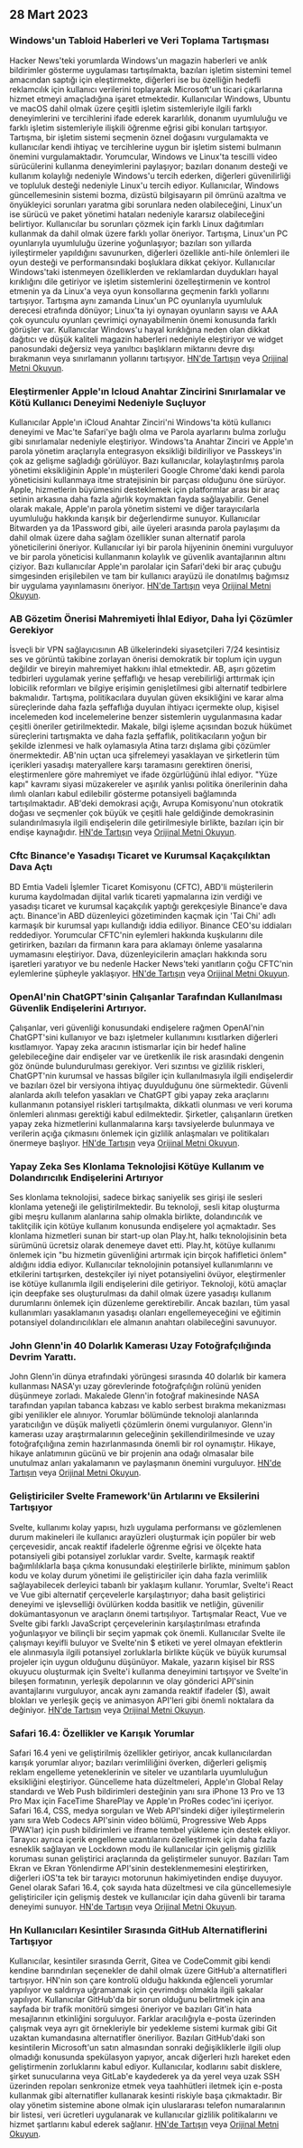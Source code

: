 

<CallToAction />

<Steps>

## 28 Mart 2023

### Windows'un Tabloid Haberleri ve Veri Toplama Tartışması

Hacker News'teki yorumlarda Windows'un magazin haberleri ve anlık bildirimler gösterme uygulaması tartışılmakta, bazıları işletim sistemini temel amacından saptığı için eleştirmekte, diğerleri ise bu özelliğin hedefli reklamcılık için kullanıcı verilerini toplayarak Microsoft'un ticari çıkarlarına hizmet etmeyi amaçladığına işaret etmektedir. Kullanıcılar Windows, Ubuntu ve macOS dahil olmak üzere çeşitli işletim sistemleriyle ilgili farklı deneyimlerini ve tercihlerini ifade ederek kararlılık, donanım uyumluluğu ve farklı işletim sistemleriyle ilişkili öğrenme eğrisi gibi konuları tartışıyor. Tartışma, bir işletim sistemi seçmenin öznel doğasını vurgulamakta ve kullanıcılar kendi ihtiyaç ve tercihlerine uygun bir işletim sistemi bulmanın önemini vurgulamaktadır. Yorumcular, Windows ve Linux'ta tescilli video sürücülerini kullanma deneyimlerini paylaşıyor; bazıları donanım desteği ve kullanım kolaylığı nedeniyle Windows'u tercih ederken, diğerleri güvenilirliği ve topluluk desteği nedeniyle Linux'u tercih ediyor. Kullanıcılar, Windows güncellemesinin sistemi bozma, dizüstü bilgisayarın pil ömrünü azaltma ve önyükleyici sorunları yaratma gibi sorunlara neden olabileceğini, Linux'un ise sürücü ve paket yönetimi hataları nedeniyle kararsız olabileceğini belirtiyor. Kullanıcılar bu sorunları çözmek için farklı Linux dağıtımları kullanmak da dahil olmak üzere farklı yollar öneriyor. Tartışma, Linux'un PC oyunlarıyla uyumluluğu üzerine yoğunlaşıyor; bazıları son yıllarda iyileştirmeler yapıldığını savunurken, diğerleri özellikle anti-hile önlemleri ile oyun desteği ve performansındaki boşluklara dikkat çekiyor. Kullanıcılar Windows'taki istenmeyen özelliklerden ve reklamlardan duydukları hayal kırıklığını dile getiriyor ve işletim sistemlerini özelleştirmenin ve kontrol etmenin ya da Linux'a veya oyun konsollarına geçmenin farklı yollarını tartışıyor. Tartışma aynı zamanda Linux'un PC oyunlarıyla uyumluluk derecesi etrafında dönüyor; Linux'ta iyi oynayan oyunların sayısı ve AAA çok oyunculu oyunları çevrimiçi oynayabilmenin önemi konusunda farklı görüşler var. Kullanıcılar Windows'u hayal kırıklığına neden olan dikkat dağıtıcı ve düşük kaliteli magazin haberleri nedeniyle eleştiriyor ve widget panosundaki değersiz veya yanıltıcı başlıkların miktarını devre dışı bırakmanın veya sınırlamanın yollarını tartışıyor. [HN'de Tartışın](http://news.ycombinator.com/item?id=35323121) veya [Orijinal Metni Okuyun](https://www.tomshardware.com/news/windows-keeps-feeding-tabloid-news).

### Eleştirmenler Apple'ın Icloud Anahtar Zincirini Sınırlamalar ve Kötü Kullanıcı Deneyimi Nedeniyle Suçluyor

Kullanıcılar Apple'ın iCloud Anahtar Zinciri'ni Windows'ta kötü kullanıcı deneyimi ve Mac'te Safari'ye bağlı olma ve Parola ayarlarını bulma zorluğu gibi sınırlamalar nedeniyle eleştiriyor. Windows'ta Anahtar Zinciri ve Apple'ın parola yönetim araçlarıyla entegrasyon eksikliği bildiriliyor ve Passkeys'in çok az gelişme sağladığı görülüyor. Bazı kullanıcılar, kolaylaştırılmış parola yönetimi eksikliğinin Apple'ın müşterileri Google Chrome'daki kendi parola yöneticisini kullanmaya itme stratejisinin bir parçası olduğunu öne sürüyor. Apple, hizmetlerin büyümesini desteklemek için platformlar arası bir araç setinin arkasına daha fazla ağırlık koymaktan fayda sağlayabilir. Genel olarak makale, Apple'ın parola yönetim sistemi ve diğer tarayıcılarla uyumluluğu hakkında karışık bir değerlendirme sunuyor. Kullanıcılar Bitwarden ya da 1Password gibi, aile üyeleri arasında parola paylaşımı da dahil olmak üzere daha sağlam özellikler sunan alternatif parola yöneticilerini öneriyor. Kullanıcılar iyi bir parola hijyeninin önemini vurguluyor ve bir parola yöneticisi kullanmanın kolaylık ve güvenlik avantajlarının altını çiziyor. Bazı kullanıcılar Apple'ın parolalar için Safari'deki bir araç çubuğu simgesinden erişilebilen ve tam bir kullanıcı arayüzü ile donatılmış bağımsız bir uygulama yayınlamasını öneriyor. [HN'de Tartışın](http://news.ycombinator.com/item?id=35329950) veya [Orijinal Metni Okuyun](https://cabel.com/2023/03/27/apple-passwords-deserve-an-app/).

### AB Gözetim Önerisi Mahremiyeti İhlal Ediyor, Daha İyi Çözümler Gerekiyor

İsveçli bir VPN sağlayıcısının AB ülkelerindeki siyasetçileri 7/24 kesintisiz ses ve görüntü takibine zorlayan önerisi demokratik bir toplum için uygun değildir ve bireyin mahremiyet hakkını ihlal etmektedir. AB, aşırı gözetim tedbirleri uygulamak yerine şeffaflığı ve hesap verebilirliği arttırmak için lobicilik reformları ve bilgiye erişimin genişletilmesi gibi alternatif tedbirlere bakmalıdır. Tartışma, politikacılara duyulan güven eksikliğini ve karar alma süreçlerinde daha fazla şeffaflığa duyulan ihtiyacı içermekte olup, kişisel incelemeden kod incelemelerine benzer sistemlerin uygulanmasına kadar çeşitli öneriler getirilmektedir. Makale, bilgi işleme açısından bozuk hükümet süreçlerini tartışmakta ve daha fazla şeffaflık, politikacıların yoğun bir şekilde izlenmesi ve halk oylamasıyla Atina tarzı dışlama gibi çözümler önermektedir. AB'nin uçtan uca şifrelemeyi yasaklayan ve şirketlerin tüm içerikleri yasadışı materyallere karşı taramasını gerektiren önerisi, eleştirmenlere göre mahremiyet ve ifade özgürlüğünü ihlal ediyor. "Yüze kapı" kavramı siyasi müzakereler ve aşırılık yanlısı politika önerilerinin daha ılımlı olanları kabul edilebilir gösterme potansiyeli bağlamında tartışılmaktadır. AB'deki demokrasi açığı, Avrupa Komisyonu'nun otokratik doğası ve seçmenler çok büyük ve çeşitli hale geldiğinde demokrasinin sulandırılmasıyla ilgili endişelerin dile getirilmesiyle birlikte, bazıları için bir endişe kaynağıdır. [HN'de Tartışın](http://news.ycombinator.com/item?id=35321994) veya [Orijinal Metni Okuyun](https://mullvad.net/en/chatcontrol).

### Cftc Binance'e Yasadışı Ticaret ve Kurumsal Kaçakçılıktan Dava Açtı

BD Emtia Vadeli İşlemler Ticaret Komisyonu (CFTC), ABD'li müşterilerin kuruma kaydolmadan dijital varlık ticareti yapmalarına izin verdiği ve yasadışı ticaret ve kurumsal kaçakçılık yaptığı gerekçesiyle Binance'e dava açtı. Binance'in ABD düzenleyici gözetiminden kaçmak için 'Tai Chi' adlı karmaşık bir kurumsal yapı kullandığı iddia ediliyor. Binance CEO'su iddiaları reddediyor. Yorumcular CFTC'nin eylemleri hakkında kuşkularını dile getirirken, bazıları da firmanın kara para aklamayı önleme yasalarına uymamasını eleştiriyor. Dava, düzenleyicilerin amaçları hakkında soru işaretleri yaratıyor ve bu nedenle Hacker News'teki yanıtların çoğu CFTC'nin eylemlerine şüpheyle yaklaşıyor. [HN'de Tartışın](http://news.ycombinator.com/item?id=35327996) veya [Orijinal Metni Okuyun](https://www.docdroid.net/60YAbCz/cftc-binance-pdf).

### OpenAI'nin ChatGPT'sinin Çalışanlar Tarafından Kullanılması Güvenlik Endişelerini Artırıyor.

Çalışanlar, veri güvenliği konusundaki endişelere rağmen OpenAI'nin ChatGPT'sini kullanıyor ve bazı işletmeler kullanımını kısıtlarken diğerleri kısıtlamıyor. Yapay zeka aracının istismarlar için bir hedef haline gelebileceğine dair endişeler var ve üretkenlik ile risk arasındaki dengenin göz önünde bulundurulması gerekiyor. Veri sızıntısı ve gizlilik riskleri, ChatGPT'nin kurumsal ve hassas bilgiler için kullanılmasıyla ilgili endişelerdir ve bazıları özel bir versiyona ihtiyaç duyulduğunu öne sürmektedir. Güvenli alanlarda akıllı telefon yasakları ve ChatGPT gibi yapay zeka araçlarını kullanmanın potansiyel riskleri tartışılmakta, dikkatli olunması ve veri koruma önlemleri alınması gerektiği kabul edilmektedir. Şirketler, çalışanların üretken yapay zeka hizmetlerini kullanmalarına karşı tavsiyelerde bulunmaya ve verilerin açığa çıkmasını önlemek için gizlilik anlaşmaları ve politikaları önermeye başlıyor. [HN'de Tartışın](http://news.ycombinator.com/item?id=35330438) veya [Orijinal Metni Okuyun](https://www.darkreading.com/risk/employees-feeding-sensitive-business-data-chatgpt-raising-security-fears).

### Yapay Zeka Ses Klonlama Teknolojisi Kötüye Kullanım ve Dolandırıcılık Endişelerini Artırıyor

Ses klonlama teknolojisi, sadece birkaç saniyelik ses girişi ile sesleri klonlama yeteneği ile geliştirilmektedir. Bu teknoloji, sesli kitap oluşturma gibi meşru kullanım alanlarına sahip olmakla birlikte, dolandırıcılık ve taklitçilik için kötüye kullanım konusunda endişelere yol açmaktadır. Ses klonlama hizmetleri sunan bir start-up olan Play.ht, halkı teknolojisinin beta sürümünü ücretsiz olarak denemeye davet etti. Play.ht, kötüye kullanımı önlemek için "bu hizmetin güvenliğini artırmak için birçok hafifletici önlem" aldığını iddia ediyor. Kullanıcılar teknolojinin potansiyel kullanımlarını ve etkilerini tartışırken, destekçiler iyi niyet potansiyelini övüyor, eleştirmenler ise kötüye kullanımla ilgili endişelerini dile getiriyor. Teknoloji, kötü amaçlar için deepfake ses oluşturulması da dahil olmak üzere yasadışı kullanım durumlarını önlemek için düzenleme gerektirebilir. Ancak bazıları, tüm yasal kullanımları yasaklamanın yasadışı olanları engellemeyeceğini ve eğitimin potansiyel dolandırıcılıkları ele almanın anahtarı olabileceğini savunuyor.

### John Glenn'in 40 Dolarlık Kamerası Uzay Fotoğrafçılığında Devrim Yarattı.

John Glenn'in dünya etrafındaki yörüngesi sırasında 40 dolarlık bir kamera kullanması NASA'yı uzay görevlerinde fotoğrafçılığın rolünü yeniden düşünmeye zorladı. Makalede Glenn'in fotoğraf makinesinde NASA tarafından yapılan tabanca kabzası ve kablo serbest bırakma mekanizması gibi yenilikler ele alınıyor. Yorumlar bölümünde teknoloji alanlarında yaratıcılığın ve düşük maliyetli çözümlerin önemi vurgulanıyor. Glenn'in kamerası uzay araştırmalarının geleceğinin şekillendirilmesinde ve uzay fotoğrafçılığına zemin hazırlanmasında önemli bir rol oynamıştır. Hikaye, hikaye anlatımının gücünü ve bir projenin ana odağı olmasalar bile unutulmaz anları yakalamanın ve paylaşmanın önemini vurguluyor. [HN'de Tartışın](http://news.ycombinator.com/item?id=35328368) veya [Orijinal Metni Okuyun](https://petapixel.com/2023/03/23/how-john-glenns-40-camera-forced-nasa-to-rethink-space-missions/).

### Geliştiriciler Svelte Framework'ün Artılarını ve Eksilerini Tartışıyor

Svelte, kullanımı kolay yapısı, hızlı uygulama performansı ve gözlemlenen durum makineleri ile kullanıcı arayüzleri oluşturmak için popüler bir web çerçevesidir, ancak reaktif ifadelerle öğrenme eğrisi ve ölçekte hata potansiyeli gibi potansiyel zorluklar vardır. Svelte, karmaşık reaktif bağımlılıklarla başa çıkma konusundaki eleştirilerle birlikte, minimum şablon kodu ve kolay durum yönetimi ile geliştiriciler için daha fazla verimlilik sağlayabilecek derleyici tabanlı bir yaklaşım kullanır. Yorumlar, Svelte'i React ve Vue gibi alternatif çerçevelerle karşılaştırıyor; daha basit geliştirici deneyimi ve işlevselliği övülürken kodda basitlik ve netliğin, güvenilir dokümantasyonun ve araçların önemi tartışılıyor. Tartışmalar React, Vue ve Svelte gibi farklı JavaScript çerçevelerinin karşılaştırılması etrafında yoğunlaşıyor ve bilinçli bir seçim yapmak çok önemli. Kullanıcılar Svelte ile çalışmayı keyifli buluyor ve Svelte'nin $ etiketi ve yerel olmayan efektlerin ele alınmasıyla ilgili potansiyel zorluklarla birlikte küçük ve büyük kurumsal projeler için uygun olduğunu düşünüyor. Makale, yazarın kişisel bir RSS okuyucu oluşturmak için Svelte'i kullanma deneyimini tartışıyor ve Svelte'in bileşen formatının, yerleşik depolarının ve olay gönderici API'sinin avantajlarını vurguluyor, ancak aynı zamanda reaktif ifadeler ($), await blokları ve yerleşik geçiş ve animasyon API'leri gibi önemli noktalara da değiniyor. [HN'de Tartışın](http://news.ycombinator.com/item?id=35324430) veya [Orijinal Metni Okuyun](https://tyhopp.com/notes/thoughts-on-svelte).

### Safari 16.4: Özellikler ve Karışık Yorumlar

Safari 16.4 yeni ve geliştirilmiş özellikler getiriyor, ancak kullanıcılardan karışık yorumlar alıyor; bazıları verimliliğini överken, diğerleri gelişmiş reklam engelleme yeteneklerinin ve siteler ve uzantılarla uyumluluğun eksikliğini eleştiriyor. Güncelleme hata düzeltmeleri, Apple'ın Global Relay standardı ve Web Push bildirimleri desteğinin yanı sıra iPhone 13 Pro ve 13 Pro Max için FaceTime SharePlay ve Apple'ın ProRes codec'ini içeriyor. Safari 16.4, CSS, medya sorguları ve Web API'sindeki diğer iyileştirmelerin yanı sıra Web Codecs API'sinin video bölümü, Progressive Web Apps (PWA'lar) için push bildirimleri ve iframe tembel yükleme için destek ekliyor. Tarayıcı ayrıca içerik engelleme uzantılarını özelleştirmek için daha fazla esneklik sağlayan ve Lockdown modu ile kullanıcılar için gelişmiş gizlilik koruması sunan geliştirici araçlarında da geliştirmeler sunuyor. Bazıları Tam Ekran ve Ekran Yönlendirme API'sinin desteklenmemesini eleştirirken, diğerleri iOS'ta tek bir tarayıcı motorunun hakimiyetinden endişe duyuyor. Genel olarak Safari 16.4, çok sayıda hata düzeltmesi ve cila güncellemesiyle geliştiriciler için gelişmiş destek ve kullanıcılar için daha güvenli bir tarama deneyimi sunuyor. [HN'de Tartışın](http://news.ycombinator.com/item?id=35329961) veya [Orijinal Metni Okuyun](https://webkit.org/blog/13966/webkit-features-in-safari-16-4/).

### Hn Kullanıcıları Kesintiler Sırasında GitHub Alternatiflerini Tartışıyor

Kullanıcılar, kesintiler sırasında Gerrit, Gitea ve CodeCommit gibi kendi kendine barındırılan seçenekler de dahil olmak üzere GitHub'a alternatifleri tartışıyor. HN'nin son çare kontrolü olduğu hakkında eğlenceli yorumlar yapılıyor ve saldırıya uğramamak için çevrimdışı olmakla ilgili şakalar yapılıyor. Kullanıcılar GitHub'da bir sorun olduğunu belirtmek için ana sayfada bir trafik monitörü simgesi öneriyor ve bazıları Git'in hata mesajlarının etkinliğini sorguluyor. Farklar aracılığıyla e-posta üzerinden çalışmak veya ayrı git örnekleriyle bir yedekleme sistemi kurmak gibi Git uzaktan kumandasına alternatifler öneriliyor. Bazıları GitHub'daki son kesintilerin Microsoft'un satın almasından sonraki değişikliklerle ilgili olup olmadığı konusunda spekülasyon yapıyor, ancak diğerleri hızlı hareket eden geliştirmenin zorluklarını kabul ediyor. Kullanıcılar, kodlarını sabit disklere, şirket sunucularına veya GitLab'e kaydederek ya da yerel veya uzak SSH üzerinden repoları senkronize etmek veya taahhütleri iletmek için e-posta kullanmak gibi alternatifler kullanarak kesinti riskiyle başa çıkmaktadır. Bir olay yönetim sistemine abone olmak için uluslararası telefon numaralarının bir listesi, veri ücretleri uygulanarak ve kullanıcılar gizlilik politikalarını ve hizmet şartlarını kabul ederek sağlanır. [HN'de Tartışın](http://news.ycombinator.com/item?id=35325709) veya [Orijinal Metni Okuyun](https://www.githubstatus.com/incidents/52z0j6phhnjs).

</Steps>
